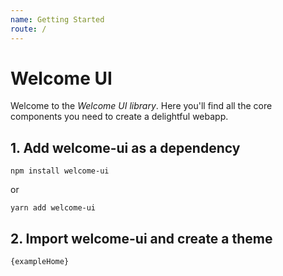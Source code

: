 ```yaml
---
name: Getting Started
route: /
---
```



# Welcome UI

Welcome to the _Welcome UI library_. Here you'll find all the core components you need to create a delightful webapp.

## 1. Add welcome-ui as a dependency

<Code language="bash">npm install welcome-ui</Code>

or

<Code language="bash">yarn add welcome-ui</Code>

## 2. Import welcome-ui and create a theme

<Code>{exampleHome}</Code>
